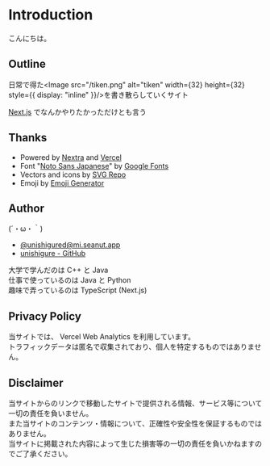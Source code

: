 
# Introduction

こんにちは。

## Outline

日常で得た<Image src="/tiken.png" alt="tiken" width={32} height={32} style={{ display: "inline" }}/>を書き散らしていくサイト

[Next.js](https://nextjs.org/) でなんかやりたかっただけとも言う

## Thanks

- Powered by [Nextra](https://nextra.site/) and [Vercel](https://vercel.com/)
- Font "[Noto Sans Japanese](https://fonts.google.com/noto/specimen/Noto+Sans+JP)" by [Google Fonts](https://fonts.google.com/)
- Vectors and icons by [SVG Repo](https://www.svgrepo.com)
- Emoji by [Emoji Generator](https://emoji-gen.ninja/)

## Author

(´・ω・｀)

- [@unishigured@mi.seanut.app](https://mi.seanut.app/@unishigured)
- [unishigure - GitHub](https://github.com/unishigure)

大学で学んだのは C++ と Java<br/>
仕事で使っているのは Java と Python<br/>
趣味で弄っているのは TypeScript (Next.js)

## Privacy Policy

当サイトでは、 Vercel Web Analytics を利用しています。<br/>
トラフィックデータは匿名で収集されており、個人を特定するものではありません。

## Disclaimer

当サイトからのリンクで移動したサイトで提供される情報、サービス等について一切の責任を負いません。<br/>
また当サイトのコンテンツ・情報について、正確性や安全性を保証するものではありません。<br/>
当サイトに掲載された内容によって生じた損害等の一切の責任を負いかねますのでご了承ください。
